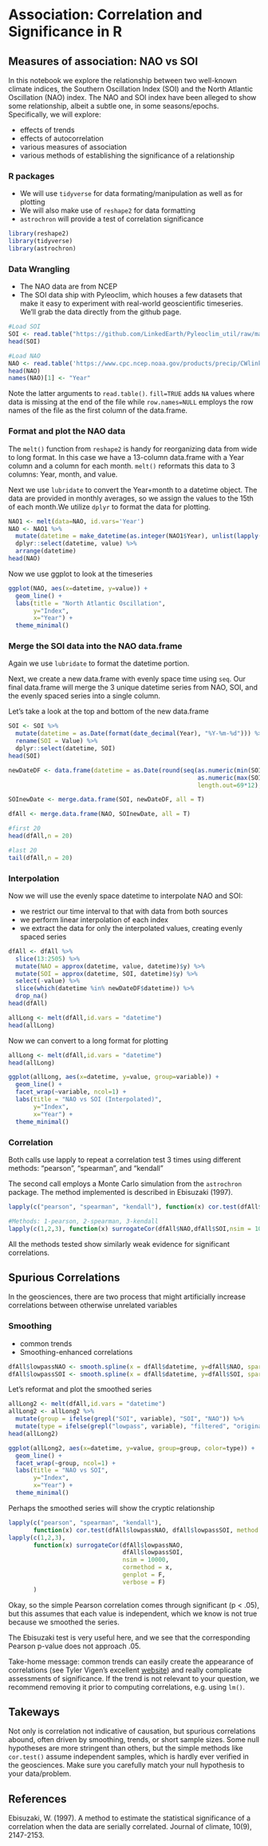 # Association: Correlation and Significance in R


## Measures of association: NAO vs SOI

In this notebook we explore the relationship between two well-known climate indices, the Southern Oscillation Index (SOI) and the North Atlantic Oscillation (NAO) index. The NAO and SOI index have been alleged to show some relationship, albeit a subtle one, in some seasons/epochs. Specifically, we will explore:

* effects of trends
* effects of autocorrelation
* various measures of association
* various methods of establishing the significance of a relationship

### R packages

* We will use `tidyverse` for data formating/manipulation as well as for plotting
* We will also make use of `reshape2` for data formatting
* `astrochron` will provide a test of correlation significance

```r

library(reshape2)
library(tidyverse)
library(astrochron)
```


### Data Wrangling

* The NAO data are from NCEP
* The SOI data ship with Pyleoclim, which houses a few datasets that make it easy to experiment with real-world geoscientific timeseries. We'll grab the data directly from the github page.


```r
#Load SOI
SOI <- read.table("https://github.com/LinkedEarth/Pyleoclim_util/raw/master/pyleoclim/data/soi_data.csv", sep = ",", header = TRUE, skip = 1)
head(SOI)

#Load NAO
NAO <- read.table('https://www.cpc.ncep.noaa.gov/products/precip/CWlink/pna/norm.nao.monthly.b5001.current.ascii.table',header = TRUE, fill=TRUE, row.names = NULL)
head(NAO)
names(NAO)[1] <- "Year"
```

Note the latter arguments to `read.table()`. `fill=TRUE` adds `NA` values where data is missing at the end of the file while `row.names=NULL` employs the row names of the file as the first column of the data.frame.

### Format and plot the NAO data

The `melt()` function from `reshape2` is handy for reorganizing data from wide to long format. In this case we have a 13-column data.frame with a Year column and a column for each month. `melt()` reformats this data to 3 columns: Year, month, and value.

Next we use `lubridate` to convert the Year+month to a datetime object. The data are provided in monthly averages, so we assign the values to the 15th of each month.We utilize `dplyr` to format the data for plotting.

```r
NAO1 <- melt(data=NAO, id.vars='Year')
NAO <- NAO1 %>%
  mutate(datetime = make_datetime(as.integer(NAO1$Year), unlist(lapply(NAO1$variable, function(x) which(x==month.abb))), 15)) %>%
  dplyr::select(datetime, value) %>%
  arrange(datetime)
head(NAO)
```

Now we use ggplot to look at the timeseries

```r
ggplot(NAO, aes(x=datetime, y=value)) +
  geom_line() +
  labs(title = "North Atlantic Oscillation",
       y="Index",
       x="Year") +
  theme_minimal()
```


### Merge the SOI data into the NAO data.frame

Again we use `lubridate` to format the datetime portion.

Next, we create a new data.frame with evenly space time using `seq`. Our final data.frame will merge the 3 unique datetime series from NAO, SOI, and the evenly spaced series into a single column.

Let's take a look at the top and bottom of the new data.frame

```r
SOI <- SOI %>%
  mutate(datetime = as.Date(format(date_decimal(Year), "%Y-%m-%d"))) %>%
  rename(SOI = Value) %>%
  dplyr::select(datetime, SOI)
head(SOI)

newDateDF <- data.frame(datetime = as.Date(round(seq(as.numeric(min(SOI$datetime)),
                                                     as.numeric(max(SOI$datetime)), 
                                                     length.out=69*12),5)))

SOInewDate <- merge.data.frame(SOI, newDateDF, all = T)

dfAll <- merge.data.frame(NAO, SOInewDate, all = T)

#first 20
head(dfAll,n = 20)

#last 20
tail(dfAll,n = 20)
```

### Interpolation

Now we will use the evenly space datetime to interpolate NAO and SOI:

* we restrict our time interval to that with data from both sources
* we perform linear interpolation of each index
* we extract the data for only the interpolated values, creating evenly spaced series


```r
dfAll <- dfAll %>%
  slice(13:2505) %>%
  mutate(NAO = approx(datetime, value, datetime)$y) %>%
  mutate(SOI = approx(datetime, SOI, datetime)$y) %>%
  select(-value) %>%
  slice(which(datetime %in% newDateDF$datetime)) %>%
  drop_na()
head(dfAll)

allLong <- melt(dfAll,id.vars = "datetime")
head(allLong)
```

Now we can convert to a long format for plotting

```r
allLong <- melt(dfAll,id.vars = "datetime")
head(allLong)

ggplot(allLong, aes(x=datetime, y=value, group=variable)) +
  geom_line() +
  facet_wrap(~variable, ncol=1) +
  labs(title = "NAO vs SOI (Interpolated)",
       y="Index",
       x="Year") +
  theme_minimal()
```

### Correlation

Both calls use lapply to repeat a correlation test 3 times using different methods: "pearson", "spearman", and "kendall"

The second call employs a Monte Carlo simulation from the `astrochron` package. The method implemented is described in Ebisuzaki (1997).

```r
lapply(c("pearson", "spearman", "kendall"), function(x) cor.test(dfAll$NAO, dfAll$SOI, method = x))

#Methods: 1-pearson, 2-spearman, 3-kendall
lapply(c(1,2,3), function(x) surrogateCor(dfAll$NAO,dfAll$SOI,nsim = 10000,cormethod = x, genplot = F, verbose = F))

```

All the methods tested show similarly weak evidence for significant correlations.

## Spurious Correlations

In the geosciences, there are two process that might artificially increase correlations between otherwise unrelated variables

### Smoothing

* common trends
* Smoothing-enhanced correlations

```r
dfAll$lowpassNAO <- smooth.spline(x = dfAll$datetime, y=dfAll$NAO, spar = 0.2)$y
dfAll$lowpassSOI <- smooth.spline(x = dfAll$datetime, y=dfAll$SOI, spar = 0.2)$y
```

Let's reformat and plot the smoothed series

```r
allLong2 <- melt(dfAll,id.vars = "datetime")
allLong2 <- allLong2 %>%
  mutate(group = ifelse(grepl("SOI", variable), "SOI", "NAO")) %>%
  mutate(type = ifelse(grepl("lowpass", variable), "filtered", "original"))
head(allLong2)

ggplot(allLong2, aes(x=datetime, y=value, group=group, color=type)) +
  geom_line() +
  facet_wrap(~group, ncol=1) +
  labs(title = "NAO vs SOI",
       y="Index",
       x="Year") +
  theme_minimal()
```


Perhaps the smoothed series will show the cryptic relationship

```r
lapply(c("pearson", "spearman", "kendall"), 
       function(x) cor.test(dfAll$lowpassNAO, dfAll$lowpassSOI, method = x))
lapply(c(1,2,3), 
       function(x) surrogateCor(dfAll$lowpassNAO,
                                dfAll$lowpassSOI,
                                nsim = 10000,
                                cormethod = x, 
                                genplot = F, 
                                verbose = F)
       )

```

Okay, so the simple Pearson correlation comes through significant (p < .05), but this assumes that each value is independent, which we know is not true because we smoothed the series.

The Ebisuzaki test is very useful here, and we see that the corresponding Pearson p-value does not approach .05.

Take-home message: common trends can easily create the appearance of correlations (see Tyler Vigen's excellent [website](https://www.tylervigen.com/spurious-correlations)) and really complicate assessments of significance. If the trend is not relevant to your question, we recommend removing it prior to computing correlations, e.g. using `lm()`.

## Takeways

Not only is correlation not indicative of causation, but spurious correlations abound, often driven by smoothing, trends, or short sample sizes. Some null hypotheses are more stringent than others, but the simple methods like `cor.test()` assume independent samples, which is hardly ever verified in the geosciences. Make sure you carefully match your null hypothesis to your data/problem.

## References

Ebisuzaki, W. (1997). A method to estimate the statistical significance of a correlation when the data are serially correlated. Journal of climate, 10(9), 2147-2153.
